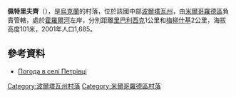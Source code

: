 {{coord|49|52|28|N|33|31|18|E|scale:100000_region:UA|display=title}}

'''佩特里夫齊'''（{{lang-uk|Петрівці}}），是[[烏克蘭|烏克蘭]]的村落，位於該國中部[[波爾塔瓦州|波爾塔瓦州]]，由[[米爾哥羅德區|米爾哥羅德區]]負責管轄，處於[[霍羅爾河|霍羅爾河]]左岸，分別距離[[里巴利西克_(米爾哥羅德區)|里巴利西克]]1公里和[[梅柳什基|梅柳什基]]2公里，海拔高度101米，2001年人口1,685。

==參考資料==
* [http://weather.in.ua/ua/poltavskaja/20228 Погода в селі Петрівці] {{Wayback|url=http://weather.in.ua/ua/poltavskaja/20228 |date=20220325103903 }}

{{DEFAULTSORT:Петрівці}}
[[Category:波爾塔瓦州村落|Category:波爾塔瓦州村落]]
[[Category:米爾哥羅德區村落|Category:米爾哥羅德區村落]]


{{Poltava-geo-stub}}